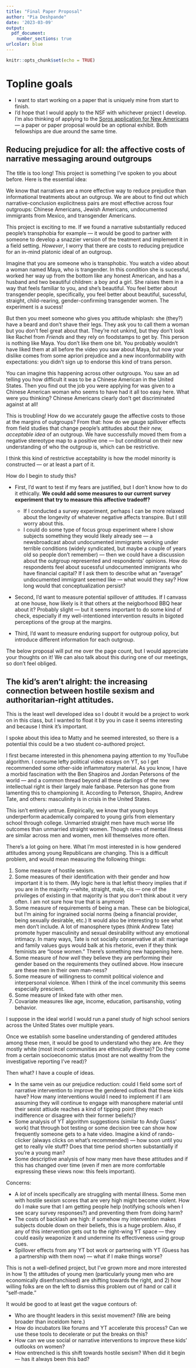 ```yaml
---
title: "Final Paper Proposal"
author: "Pia Deshpande"
date: '2023-03-09'
output:
  pdf_document:
    number_sections: true
urlcolor: blue
---
```


```r
knitr::opts_chunk$set(echo = TRUE)
```

# Topline goals

* I want to start working on a paper that is uniquely mine from start to finish. 
* I'd hope that I would apply to the NSF with whichever project I develop. I'm also thinking of applying to the [Soros application for New Americans](https://www.pdsoros.org/apply/eligibility) --- a paper or paper proposal would be an optional exhibit. Both fellowships are due around the same time.

## Reducing prejudice for all: the affective costs of narrative messaging around outgroups

The title is too long! This project is something I've spoken to you about before. Here is the essential idea:

We know that narratives are a more effective way to reduce prejudice than informational treatments about an outgroup. We are about to find out which narrative-conclusion explicitness pairs are most effective across four outgroups: Chinese Americans, Jewish Americans, undocumented immigrants from Mexico, and transgender Americans. 

This project is exciting to me. If we found a narrative substantially reduced people's transphobia for example --- it would be good to partner with someone to develop a snazzier version of the treatment and implement it in a field setting. *However*, I worry that there are costs to reducing prejudice for an in-mind platonic ideal of an outgroup.

Imagine that you are someone who is transphobic. You watch a video about a woman named Maya, who is trangender. In this condition she is sucessful, worked her way up from the bottom like any honest American, and has a husband and two beautiful children: a boy and a girl. She raises them in a way that feels familiar to you, and she's beautiful. You feel better about transgender people, specifically, you feel better about beautiful, sucessful, straight, child-rearing, gender-confirming transgender women. The experiment is a sucess!

But then you meet someone who gives you attitude whiplash: she (they?) have a beard and don't shave their legs. They ask you to call them a woman but you don't feel great about that. They're not unkind, but they don't look like Rachel from _Friends_ and they rely on foodstamps to get by. This person is nothing like Maya. You don't like them one bit. You probably wouldn't have liked them at all before the video you saw about Maya, but now your dislike comes from some apriori prejudice and a new inconformability with expectations: you didn't sign up to endorse this kind of trans person.

You can imagine this happening across other outgroups. You saw an ad telling you how difficult it was to be a Chinese American in the United States. Then you find out the job you were applying for was given to a Chinese American woman who seems to have had it all too easy here. What were you thinking? Chinese Americans clearly don't get discriminated against at all!

This is troubling! How do we accurately gauge the affective costs to those at the margins of outgroups? From that: how do we gauge spillover effects from field studies that change people's attitudes about their _new, acceptable idea_ of an outgroup. We have successfully moved them from a negative stereotype map to a positive one --- but conditional on their new understanding of who the outgroup is, which can be restrictive.

I think this kind of restrictive acceptability is how the model minority is constructed --- or at least a part of it.

How do I begin to study this?

* First, I'd want to test if my fears are justified, but I don't know how to do it ethically. **We could add some measures to our current survey experiment that try to measure this affective tradeoff?**

  * If I conducted a survey experiment, perhaps I can be more relaxed about the longevity of whatever negative affects transpire. But I still worry about this.
  * I could do some type of focus group experiment where I show subjects something they would likely already see --- a newsbroadcast about undocumented immigrants working under terrible conditions (widely syndicated, but maybe a couple of years old so people don't remember) --- then we could have a discussion about the outgroup represented and respondents' opinions. How do respondents feel about sucessful undocumented immigrants who have financial capital? If I ask them to describe what an "average" undocumented immigrant seemed like --- what would they say? How long would that conceptualization persist?

* Second, I'd want to measure potential spillover of attitudes. If I canvass at one house, how likely is it that others at the neigborhood BBQ hear about it? Probably slight --- but it seems important to do some kind of check, especially if my well-intentioned intervention results in bigoted perceptions of the group at the margins.
* Third, I'd want to measure enduring support for outgroup policy, but introduce different information for each outgroup.


The below proposal will put me over the page count, but I would appreciate your thoughts on it! We can also talk about this during one of our meetings, so don't feel obliged.

## The kid's aren't alright: the increasing connection between hostile sexism and authoritarian-right attitudes.

This is the least well developed idea so I doubt it would be a project to work on in this class, but I wanted to float it by you in case it seems interesting and because I think it's important.

I spoke about this idea to Matty and he seemed interested, so there is a potential this could be a two student co-authored project.

I first became interested in this phenomena paying attention to my YouTube algorithm. I consume lefty political video essays on YT, so I get recommended some other-side inflammatory material. As you know, I have a morbid fascination with the Ben Shapiros and Jordan Petersons of the world --- and a common thread beyond all these darlings of the new intellectual right is their largely male fanbase. Peterson has gone from lamenting this to championing it. According to Peterson, Shapiro, Andrew Tate, and others: masculinity is in crisis in the United States.

This isn't entirely untrue. Empirically, we know that young boys underperform academically compared to young girls from elementary school through college. Unmarried straight men have much worse life outcomes than unmarried straight women. Though rates of mental illness are similar across men and women, men kill themselves more often. 

There's a lot going on here. What I'm most interested in is how gendered attitudes among young Republicans are changing. This is a difficult problem, and would mean measuring the following things:

1. Some measure of hostile sexism.
2. Some measures of their identification with their gender and how important it is to them. (My logic here is that leftist theory implies that if you are in the majority ---white, straight, male, cis --- one of the privileges of existing in that majority is that you don't think about it very often. I am not sure how true that is anymore)
3. Some measure of requirements of being a man. These can be biological, but I'm aining for ingrained social norms (being a financial provider, being sexually desirable, etc.) It would also be interesting to see what men don't include. A lot of manosphere types (think Andrew Tate) promote hyper masculinity and sexual desirability without any emotional intimacy. In many ways, Tate is not socially conservative at all: marriage and family values guys would balk at his rhetoric, even if they think feminists are "loose women." There's something new happening here.
3. Some measure of _how well_ they believe they are performing their gender based on the requirements they outlined above. How insecure are these men in their own man-ness?
4. Some measure of willingness to commit political violence and interpersonal violence. When I think of the incel community this seems especially prescient.
5. Some measure of linked fate with other men.
6. Covariate measures like age, income, education, partisanship, voting behavior.

I suppose in the ideal world I would run a panel study of high school seniors across the United States over multiple years.

Once we establish some baseline understanding of gendered attitudes among these men, it would be good to understand who they are. Are they mostly white (most incel communities are ethnically diverse)? Do they come from a certain socioeconomic status (most are not wealthy from the investigative reporting I've read)?

Then what? I have a couple of ideas.

* In the same vein as our prejudice reduction: could I field some sort of narrative intervention to improve the gendered outlook that these kids have? How many interventions would I need to implement if I am assuming they will continue to engage with manosphere material until their sexist attiude reaches a kind of tipping point (they reach indifference or disagree with their former beliefs)?
* Some analysis of YT algorithm suggestions (similar to Andy Guess' work) that through bot testing or some decision tree can show how frequently someone gets to a hate video. Imagine a kind of rando-clicker (always clicks on what's recommended) --- how soon until you get to really vile stuff? Does that time period shorten substantially if you're a young man?
* Some descriptive analysis of how many men have these attitudes and if this has changed over time (even if men are more comfortable expressing these views now: this feels important).

Concerns:

* A _lot_ of incels specifically are struggling with mental illness. Some men with hostile sexism scores that are very high might become violent. How do I make sure that I am getting people help (notifying schools when I see scary survey responses?) and preventing them from doing harm?
* The costs of backlash are high: if somehow my intervention makes subjects double down on their beliefs, this is a huge problem. Also, if any of this intervention gets out to the right-wing YT space --- they could easily weaponize it and undermine its effectiveness using group cues.
* Spillover effects from any YT bot work or partnering with YT (Guess has a partnership with them now) --- what if I make things worse? 

This is not a well-defined project, but I've grown more and more interested in how 1) the attitudes of young men (particularly young men who are economically disenfranchised) are shifting towards the right, and 2) how willing folks are on the left to dismiss this problem out of hand or call it "self-made." 

It would be good to at least get the vague contours of:

* Who are thought leaders in this sexist movement? (We are being broader than inceldom here.)
* How do incubators like forums and YT accelerate this process? Can we use these tools to decelerate or put the breaks on this?
* How can we use social or narrative interventions to improve these kids' outlooks on women?
* How entrenched is this shift towards hostile sexism? When did it begin --- has it always been this bad?
